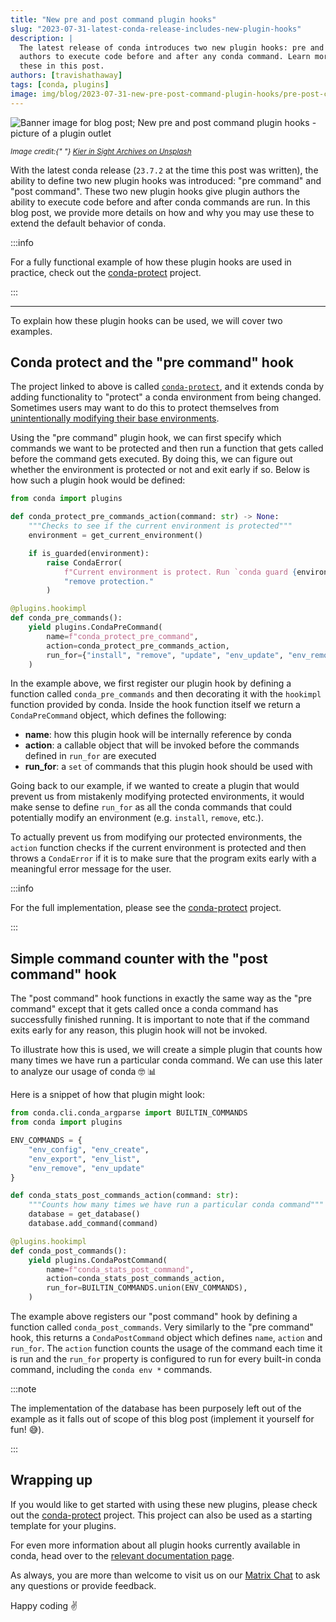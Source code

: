 ```yaml
---
title: "New pre and post command plugin hooks"
slug: "2023-07-31-latest-conda-release-includes-new-plugin-hooks"
description: |
  The latest release of conda introduces two new plugin hooks: pre and post command. These hooks allow plugin
  authors to execute code before and after any conda command. Learn more about how and why you would use
  these in this post.
authors: [travishathaway]
tags: [conda, plugins]
image: img/blog/2023-07-31-new-pre-post-command-plugin-hooks/pre-post-command-image.jpg
---
```


[conda-issue]: https://github.com/conda/conda/issues/12138
[conda-protect]: https://github.com/travishathaway/conda-protect
[conda-plugin-docs]: https://docs.conda.io/projects/conda/en/stable/dev-guide/plugins/index.html
[matrix]: https://matrix.to/#/#conda:matrix.org


<Image
  img={banner}
  alt="Banner image for blog post; New pre and post command plugin hooks - picture of a plugin outlet"
/>

<p>
  <i>
    <small>
      Image credit:{" "}
      <a href="https://unsplash.com/photos/7d8pxcMVl7A">
        Kier in Sight Archives on Unsplash
      </a>
    </small>
  </i>
</p>

With the latest conda release (`23.7.2` at the time this post was written), the ability to define
two new plugin hooks was introduced: "pre command" and "post command". These two new plugin hooks give
plugin authors the ability to execute code before and after conda commands are run. In this blog post,
we provide more details on how and why you may use these to extend the default behavior of conda.

<!-- truncate -->

:::info

For a fully functional example of how these plugin hooks are used in practice,
check out the [conda-protect][conda-protect] project.

:::

---

To explain how these plugin hooks can be used, we will cover two examples.

## Conda protect and the "pre command" hook

The project linked to above is called [`conda-protect`][conda-protect], and it extends conda by adding functionality
to "protect" a conda environment from being changed. Sometimes users may want to do this to protect themselves
from [unintentionally modifying their base environments][conda-issue].

Using the "pre command" plugin hook, we can first specify which commands we want to be protected and then
run a function that gets called before the command gets executed. By doing this, we can figure out whether
the environment is protected or not and exit early if so. Below is how such a plugin hook would be defined:

```python
from conda import plugins

def conda_protect_pre_commands_action(command: str) -> None:
    """Checks to see if the current environment is protected"""
    environment = get_current_environment()

    if is_guarded(environment):
        raise CondaError(
            f"Current environment is protect. Run `conda guard {environment}` to "
            "remove protection."
        )

@plugins.hookimpl
def conda_pre_commands():
    yield plugins.CondaPreCommand(
        name=f"conda_protect_pre_command",
        action=conda_protect_pre_commands_action,
        run_for={"install", "remove", "update", "env_update", "env_remove"},
    )
```

In the example above, we first register our plugin hook by defining a function called
`conda_pre_commands` and then decorating it with the `hookimpl` function provided by conda.
Inside the hook function itself we return a `CondaPreCommand` object, which defines the following:

- **name**: how this plugin hook will be internally reference by conda
- **action**: a callable object that will be invoked before the commands defined in `run_for` are
  executed
- **run_for**: a `set` of commands that this plugin hook should be used with

Going back to our example, if we wanted to create a plugin that would prevent us from mistakenly
modifying protected environments, it would make sense to define `run_for` as all the conda commands
that could potentially modify an environment (e.g. `install`, `remove`, etc.).

To actually prevent us from modifying our protected environments, the `action` function
checks if the current environment is protected and then throws a `CondaError` if it is to make
sure that the program exits early with a meaningful error message for the user.

:::info

For the full implementation, please see the [conda-protect][conda-protect] project.

:::

## Simple command counter with the "post command" hook

The "post command" hook functions in exactly the same way as the "pre command" except that it gets
called once a conda command has successfully finished running. It is important to note that if
the command exits early for any reason, this plugin hook will not be invoked.

To illustrate how this is used, we will create a simple plugin that counts how many times we have
run a particular conda command. We can use this later to analyze our usage of conda 🤓 📊

Here is a snippet of how that plugin might look:

```python
from conda.cli.conda_argparse import BUILTIN_COMMANDS
from conda import plugins

ENV_COMMANDS = {
    "env_config", "env_create",
    "env_export", "env_list",
    "env_remove", "env_update"
}

def conda_stats_post_commands_action(command: str):
    """Counts how many times we have run a particular conda command"""
    database = get_database()
    database.add_command(command)

@plugins.hookimpl
def conda_post_commands():
    yield plugins.CondaPostCommand(
        name=f"conda_stats_post_command",
        action=conda_stats_post_commands_action,
        run_for=BUILTIN_COMMANDS.union(ENV_COMMANDS),
    )
```

The example above registers our "post command" hook by defining a function called
`conda_post_commands`. Very similarly to the "pre command" hook, this returns a
`CondaPostCommand` object which defines `name`, `action` and `run_for`. The `action`
function counts the usage of the command each time it is run and the `run_for` property
is configured to run for every built-in conda command, including the `conda env *`
commands.

:::note

The implementation of the database has been purposely left out of the example as it
falls out of scope of this blog post (implement it yourself for fun! 😅).

:::

## Wrapping up

If you would like to get started with using these new plugins, please check out the
[conda-protect][conda-protect] project. This project can also be used as a starting template
for your plugins.

For even more information about all plugin hooks currently available in conda,
head over to the [relevant documentation page][conda-plugin-docs].

As always, you are more than welcome to visit us on our [Matrix Chat][matrix] to ask any
questions or provide feedback.

Happy coding ✌️
